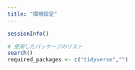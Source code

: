 ---
title: "環境設定"
---

```{r}
sessionInfo()

# 使用したパッケージのリスト
search()
required_packages <- c("tidyverse","")
```
